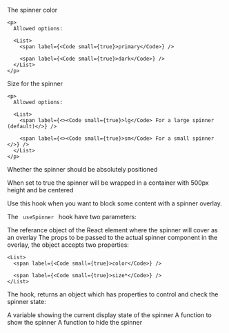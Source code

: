 
<PackageInstallGuide packageName="@wpmudev/sui-spinner" />

<Section title="Props" border={true}>
  <PropSection title="colorScheme" type="string" defaultValue="primary">
    <p>The spinner color</p>

    <p>
      Allowed options:

      <List>
        <span label={<Code small={true}>primary</Code>} />

        <span label={<Code small={true}>dark</Code>} />
      </List>
    </p>
  </PropSection>

  <PropSection title="loaderSize" type="string" defaultValue="lg">
    <p>Size for the spinner</p>

    <p>
      Allowed options:

      <List>
        <span label={<><Code small={true}>lg</Code> For a large spinner (default)</>} />

        <span label={<><Code small={true}>sm</Code> For a small spinner </>} />
      </List>
    </p>
  </PropSection>

  <PropSection title="isAbsolute" type="boolean" defaultValue="false">
    <p>Whether the spinner should be absolutely positioned</p>
  </PropSection>

  <Section title={{ content: "isContained*", tag: 'boolean', small: true }} style={{ paddingTop: 0, paddingLeft: 20, paddingRight: 0 }}>
    <p>When set to true the spinner will be wrapped in a container with 500px height and be centered </p>
  </Section>
</Section>

<Section title="useSpinner Hook" contained={true} style={{ paddingTop: 30, paddingBottom: 0 }}>
  <p> Use this hook when you want to block some content with a spinner overlay. </p>

  The <Code small={true}> useSpinner </Code> hook have two parameters:

  <PropSection title="targetRef" isRequired={true} type="Ref Object">
    The referance object of the React element where the spinner will cover as an overlay
  </PropSection>

  <PropSection title="props" type="object">
    The props to be passed to the actual spinner component in the overlay, the object accepts two properties:

    <List>
      <span label={<Code small={true}>color</Code>} />

      <span label={<Code small={true}>size*</Code>} />
    </List>
  </PropSection>

  <p>The hook, returns an object which has properties to control and check the spinner state: </p>

  <PropSection title="isVisible" type="boolean">
    A variable showing the current display state of the spinner
  </PropSection>

  <PropSection title="show" type="function">
    A function to show the spinner
  </PropSection>

  <PropSection title="hide" type="function">
    A function to hide the spinner
  </PropSection>
</Section>

<CommonPropsNotice />

